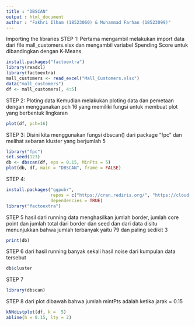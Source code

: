 ```yaml
---
title : "DBSCAN"
output : html_document
author : "Fakhri Ilham (18523060) & Muhammad Farhan (18523099)"
---
```



Importing the libraries
STEP 1:
Pertama mengambil melakukan import data dari file mall_customers.xlsx dan mengambil variabel Spending Score untuk dibandingkan dengan K-Means

```r
install.packages("factoextra")
library(readxl)
library(factoextra)
mall_customers <- read_excel("Mall_Customers.xlsx")
data("mall_customers")
df <- mall_customers[, 4:5]
```

STEP 2:
Ploting data
Kemudian melakukan ploting data dan pemetaan dengan menggunakan pch 16 yang memiliki fungsi untuk membuat plot yang berbentuk lingkaran
```r
plot(df, pch=16)

```


STEP 3:
Disini kita menggunakan fungsi dbscan() dari package "fpc" dan melihat sebaran kluster yang berjumlah 5
```r
library("fpc")
set.seed(123)
db <- dbscan(df, eps = 0.15, MinPts = 5)
plot(db, df, main = "DBSCAN", frame = FALSE)
```


STEP 4:
```r
install.packages("ggpubr",
                 repos = c("https://cran.rediris.org/", "https://cloud.r-project.org/"),
                 dependencies = TRUE)
library("factoextra")

```



STEP 5
hasil dari running data menghasilkan jumlah border, jumlah core point dan jumlah total dari border dan seed dan dari data disitu menunjukkan bahwa jumlah terbanyak yaitu 79 dan paling sedikit 3
```r
print(db)
```


STEP 6
dari hasil running banyak sekali hasil noise dari kumpulan data tersebut
```r
db$cluster
```

STEP 7
```r
library(dbscan)

```

STEP 8
dari plot dibawah bahwa jumlah mintPts adalah ketika jarak = 0.15
```r
kNNdistplot(df, k =  5)
abline(h = 0.15, lty = 2)
```
